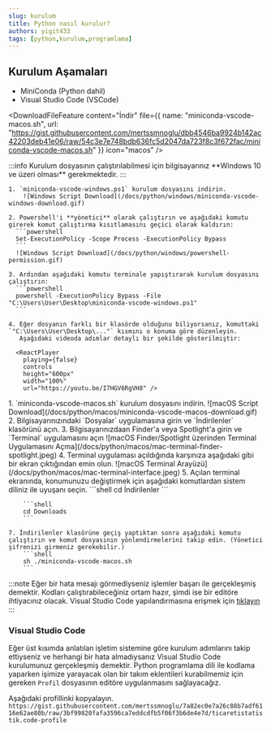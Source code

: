 ```yaml
---
slug: kurulum
title: Python nasıl kurulur?
authors: yigit433
tags: [python,kurulum,programlama]
---
```


## Kurulum Aşamaları

- MiniConda (Python dahil)
- Visual Studio Code (VSCode)

<div style={{ display: 'flex', gap: '10px', marginBottom: "10px" }}>
  <DownloadFileFeature 
    content="İndir" 
    file={{
      name: "miniconda-vscode-windows.ps1",
      url: "https://gist.githubusercontent.com/yigit433/dad44f953742f4858362696514a8475e/raw/a447edee8596307866d6a43821d97da9fa47c5e4/miniconda-vscode-windows.ps1"
    }} 
    icon="windows" />
  
  <DownloadFileFeature 
    content="İndir" 
    file={{
      name: "miniconda-vscode-macos.sh",
      url: "https://gist.githubusercontent.com/mertssmnoglu/dbb4546ba9924b142ac42203deb41e06/raw/54c3e7e748bdb636fc5d2047da723f8c3f672fac/miniconda-vscode-macos.sh"
    }} 
    icon="macos" />
</div>

<Tabs>
  <TabItem value="windows" label="Windows" default>
    :::info
    Kurulum dosyasının çalıştırılabilmesi için bilgisayarınız **Windows 10 ve üzeri olması** gerekmektedir.
    :::

    1. `miniconda-vscode-windows.ps1` kurulum dosyasını indirin.  
        ![Windows Script Download](/docs/python/windows/miniconda-vscode-windows-download.gif)

    2. Powershell'i **yönetici** olarak çalıştırın ve aşağıdaki komutu girerek komut çalıştırma kısıtlamasını geçici olarak kaldırın:
      ```powershell
      Set-ExecutionPolicy -Scope Process -ExecutionPolicy Bypass
      ```
      ![Windows Script Download](/docs/python/windows/powershell-permission.gif)

    3. Ardından aşağıdaki komutu terminale yapıştırarak kurulum dosyasını çalıştırın:
      ```powershell
      powershell -ExecutionPolicy Bypass -File "C:\Users\User\Desktop\miniconda-vscode-windows.ps1"
      ```

    4. Eğer dosyanın farklı bir klasörde olduğunu biliyorsanız, komuttaki `"C:\Users\User\Desktop\..."` kısmını o konuma göre düzenleyin.  
       Aşağıdaki videoda adımlar detaylı bir şekilde gösterilmiştir:

      <ReactPlayer 
        playing={false} 
        controls 
        height="600px"
        width="100%"
        url="https://youtu.be/I7HGV6RgVH8" />
  </TabItem>

  <TabItem value="macos" label="macOS">
    1. `miniconda-vscode-macos.sh` kurulum dosyasını indirin.
        ![macOS Script Download](/docs/python/macos/miniconda-vscode-macos-download.gif)
    2. Bilgisayarınızındaki `Dosyalar` uygulamasına girin ve `İndirilenler` klasörünü açın.
    3. Bilgisayarınızdaan Finder'a veya Spotlight'a girin ve `Terminal` uygulamasını açın
        ![macOS Finder/Spotlight üzerinden Terminal Uygulamasını Açma](/docs/python/macos/mac-terminal-finder-spotlight.jpeg) 
    4. Terminal uygulaması açıldığında karşınıza aşağıdaki gibi bir ekran çıktığından emin olun.
        ![macOS Terminal Arayüzü](/docs/python/macos/mac-terminal-interface.jpeg)
    5. Açılan terminal ekranında, konumunuzu değiştirmek için aşağıdaki komutlardan sistem diliniz ile uyuşanı seçin.
        ```shell
        cd İndirilenler
        ```

        ```shell
        cd Downloads
        ```

    7. İndirilenler klasörüne geçiş yaptıktan sonra aşağıdaki komutu çalıştırın ve komut dosyasının yönlendirmelerini takip edin. (Yönetici şifrenizi girmeniz gerekebilir.)
        ```shell
        sh ./miniconda-vscode-macos.sh
        ```
  </TabItem>
</Tabs>

:::note
Eğer bir hata mesajı görmediyseniz işlemler başarı ile gerçekleşmiş demektir. Kodları çalıştırabileceğiniz ortam hazır, şimdi ise bir editöre ihtiyacınız olacak. Visual Studio Code yapılandırmasına erişmek için [tıklayın](#visual-studio-code)
:::

### Visual Studio Code
Eğer üst kısımda anlatılan işletim sistemine göre kurulum adımlarını takip ettiyseniz ve herhangi bir hata almadıysanız Visual Studio Code kurulumunuz gerçekleşmiş demektir. Python programlama dili ile kodlama yaparken işimize yarayacak olan bir takım eklentileri kurabilmemiz için gereken `Profil` dosyasının  editöre uygulanmasını sağlayacağız.

Aşağıdaki profillinki kopyalayın.
    ```
    https://gist.githubusercontent.com/mertssmnoglu/7a82ec0e7a26c88b7adf6116e62ae80b/raw/3bf99820fafa3596ca7eddcdfb5f06f3b6de4e7d/ticaretistatistik.code-profile
    ```
<ReactPlayer 
  playing={false} 
  controls 
  height="600px"
  width="100%"
  url="https://youtu.be/89USfXbeaX0" />
